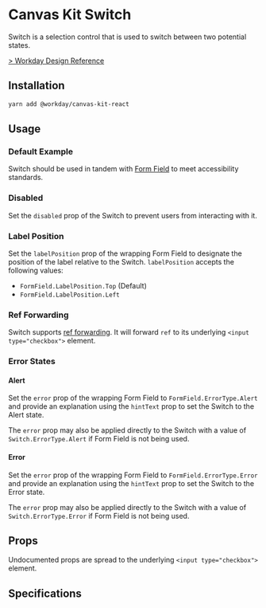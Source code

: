 


<Meta title="Components/Inputs/Switch/React" component={Switch} />

# Canvas Kit Switch

Switch is a selection control that is used to switch between two potential states.

[> Workday Design Reference](https://design.workday.com/components/inputs/switch)

## Installation

```sh
yarn add @workday/canvas-kit-react
```

## Usage

### Default Example

Switch should be used in tandem with [Form Field](/docs/components-inputs-form-field-react--default)
to meet accessibility standards.

<ExampleCodeBlock code={Default} />

### Disabled

Set the `disabled` prop of the Switch to prevent users from interacting with it.

<ExampleCodeBlock code={Disabled} />

### Label Position

Set the `labelPosition` prop of the wrapping Form Field to designate the position of the label
relative to the Switch. `labelPosition` accepts the following values:

- `FormField.LabelPosition.Top` (Default)
- `FormField.LabelPosition.Left`

<ExampleCodeBlock code={LabelPosition} />

### Ref Forwarding

Switch supports [ref forwarding](https://reactjs.org/docs/forwarding-refs.html). It will forward
`ref` to its underlying `<input type="checkbox">` element.

<ExampleCodeBlock code={RefForwarding} />

### Error States

#### Alert

Set the `error` prop of the wrapping Form Field to `FormField.ErrorType.Alert` and provide an
explanation using the `hintText` prop to set the Switch to the Alert state.

<ExampleCodeBlock code={Alert} />

The `error` prop may also be applied directly to the Switch with a value of `Switch.ErrorType.Alert`
if Form Field is not being used.

#### Error

Set the `error` prop of the wrapping Form Field to `FormField.ErrorType.Error` and provide an
explanation using the `hintText` prop to set the Switch to the Error state.

<ExampleCodeBlock code={Error} />

The `error` prop may also be applied directly to the Switch with a value of `Switch.ErrorType.Error`
if Form Field is not being used.

## Props

Undocumented props are spread to the underlying `<input type="checkbox">` element.

<ArgsTable of={Switch} />

## Specifications

<Specifications file="Switch.spec.ts" name="Switch" />
